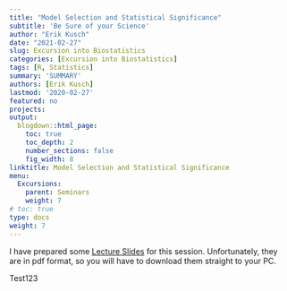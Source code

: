```yaml
---
title: "Model Selection and Statistical Significance"
subtitle: 'Be Sure of your Science'
author: "Erik Kusch"
date: "2021-02-27"
slug: Excursion into Biostatistics
categories: [Excursion into Biostatistics]
tags: [R, Statistics]
summary: 'SUMMARY'
authors: [Erik Kusch]
lastmod: '2020-02-27'
featured: no
projects:
output:
  blogdown::html_page:
    toc: true
    toc_depth: 2
    number_sections: false
    fig_width: 8
linktitle: Model Selection and Statistical Significance
menu:
  Excursions:
    parent: Seminars
    weight: 7
# toc: true
type: docs
weight: 7
---
```


I have prepared some [Lecture Slides](/courses/Excursions-into-Biostatistics/Model-Selection-and-Statistical-Significance---Reporting-the-Best-Science.pdf) for this session. Unfortunately, they are in pdf format, so you will have to download them straight to your PC.


Test123